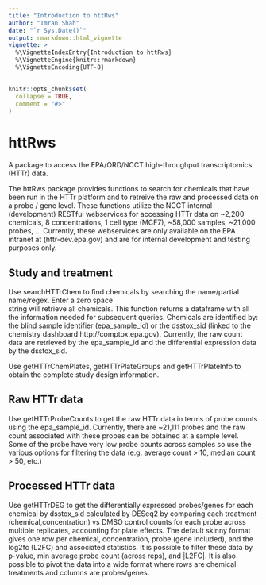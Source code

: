 ```yaml
---
title: "Introduction to httRws"
author: "Imran Shah"
date: "`r Sys.Date()`"
output: rmarkdown::html_vignette
vignette: >
  %\VignetteIndexEntry{Introduction to httRws}
  %\VignetteEngine{knitr::rmarkdown}
  %\VignetteEncoding{UTF-8}
---
```


```r
knitr::opts_chunk$set(
  collapse = TRUE,
  comment = "#>"
)
```

# httRws

 A package to access the EPA/ORD/NCCT high-throughput transcriptomics (HTTr) data.  

 The httRws package provides functions to search for chemicals that have been run in the HTTr 
 platform and to retreive the raw and processed data on a probe / gene level. These functions
 utilize the NCCT internal (development) RESTful webservices for accessing HTTr data on 
 ~2,200 chemicals, 8 concentrations, 1 cell type (MCF7), ~58,000 samples, ~21,000 probes, ...
 Currently, these webservices are only available on the EPA intranet at (httr-dev.epa.gov) and are
 for internal development and testing purposes only.   
 
## Study and treatment

 Use searchHTTrChem to find chemicals by searching the name/partial name/regex. Enter a zero space  
 string will retrieve all chemicals. This function returns a dataframe with all the information
 needed for subsequent queries. Chemicals are identified by: the blind sample identifier
 (epa_sample_id) or the dsstox_sid (linked to the chemistry dashboard http://comptox.epa.gov).
 Currently, the raw count data are retrieved by the epa_sample_id and the differential expression 
 data by the dsstox_sid.  

 Use getHTTrChemPlates, getHTTrPlateGroups and getHTTrPlateInfo to obtain the complete study
 design information.


## Raw HTTr data

 Use getHTTrProbeCounts to get the raw HTTr data in terms of probe counts using the epa_sample_id. Currently, there are
 ~21,111 probes and the raw count associated with these probes can be obtained at a sample level.
 Some of the probe have very low probe counts across samples so use the various options for
 filtering the data (e.g. average count > 10, median count > 50, etc.)


## Processed HTTr data

 Use getHTTrDEG to get the differentially expressed probes/genes for each chemical by dsstox_sid
 calculated by DESeq2 by comparing each treatment (chemical,concentration) vs DMSO control counts for
 each probe across multiple replicates, accounting for plate effects. 
 The default skinny format gives one row per chemical, concentration, probe (gene included), and the   log2fc (L2FC) and associated statistics. It is possible to filter these data by p-value,
 min average probe count (across reps), and |L2FC|. It is also possible to pivot the data into
 a wide format where rows are chemical treatments and columns are probes/genes. 


